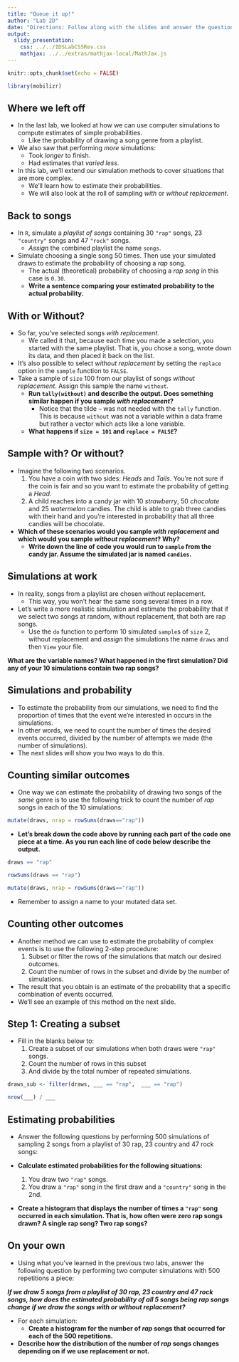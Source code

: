 ```yaml
---
title: "Queue it up!"
author: "Lab 2D"
date: "Directions: Follow along with the slides and answer the questions in **red** font in your journal."
output: 
  slidy_presentation: 
    css: ../../IDSLabCSSRev.css
    mathjax: ../../extras/mathjax-local/MathJax.js
---
```


```r
knitr::opts_chunk$set(echo = FALSE)
```
 
```r
library(mobilizr)
```

## Where we left off

- In the last lab, we looked at how we can use computer simulations to compute estimates of simple probabilities.
  - Like the probability of drawing a song genre from a playlist.
- We also saw that performing _more_ simulations:
    - Took _longer_ to finish.
    - Had estimates that _varied less_.
- In this lab, we'll extend our simulation methods to cover situations that are more complex.
    - We'll learn how to estimate their probabilities.
    - We will also look at the roll of sampling _with_ or _without_ _replacement_.
    

## Back to songs

- In `R`, simulate a _playlist of songs_ containing 30 `"rap"` songs, 23 `"country"` songs and 47 `"rock"` songs.
    - _Assign_ the `c`ombined playlist the name `songs`.
- Simulate choosing a single song 50 times. Then use your simulated draws to estimate the probability of choosing a _rap_ song.
    - The actual (theoretical) probability of choosing a _rap song_ in this case is `0.30`.
    - **Write a sentence comparing your estimated probability to the actual probability.**


## With or Without?

- So far, you've selected songs _with replacement_. 
    - We called it that, because each time you made a selection, you started with the same playlist. That is, you chose a song, wrote down its data, and then placed it back on the list.
- It's also possible to select _without replacement_ by setting the `replace` option in the `sample` function to `FALSE`.
- Take a sample of `size` 100 from our playlist of songs _without replacement_. Assign this sample the name `without`. 
    - **Run `tally(without)` and describe the output. Does something similar happen if you sample _with replacement_?**
      - Notice that the tilde `~` was not needed with the `tally` function. This is because `without` was not a variable within a data frame but rather a vector which acts like a lone variable.
    - **What happens if `size = 101` and `replace = FALSE`?**


## Sample with? Or without?

- Imagine the following two scenarios.
    1. You have a coin with two sides: _Heads_ and _Tails_. You're not sure if the coin is fair and so you want to estimate the probability of getting a _Head_.
    2. A child reaches into a candy jar with 10 _strawberry_, 50 _chocolate_ and 25 _watermelon_ candies. The child is able to grab three candies with their hand and you're interested in probability that all three candies will be chocolate.
- **Which of these scenarios would you sample _with replacement_ and which would you sample _without replacement_? Why?**
    - **Write down the line of code you would run to `sample` from the candy jar. Assume the simulated jar is named `candies`.**


## Simulations at work

- In reality, songs from a playlist are chosen without replacement.
    - This way, you won't hear the same song several times in a row.
- Let's write a more realistic simulation and estimate the probability that if we select two songs at random, without replacement, that both are rap songs.
    - Use the `do` function to perform 10 simulated `sample`s of `size` 2, without replacement and _assign_ the simulations the name `draws` and then `View` your file.

**What are the variable names? What happened in the first simulation? Did any of your 10 simulations contain two rap songs?**

## Simulations and probability

- To estimate the probability from our simulations, we need to find the proportion of times that the event we're interested in occurs in the simulations.
- In other words, we need to count the number of times the desired events occurred, divided by the number of attempts we made (the number of simulations).
- The next slides will show you two ways to do this.


## Counting similar outcomes

- One way we can estimate the probability of drawing two songs of the _same_ genre is to use the following trick to count the number of _rap_ songs in each of the 10 simulations:

```r
mutate(draws, nrap = rowSums(draws=="rap"))
```

- **Let's break down the code above by running each part of the code one piece at a time. As you run each line of code below describe the output.**
```r
draws == "rap"
```

```r
rowSums(draws == "rap")
```

```r
mutate(draws, nrap = rowSums(draws=="rap"))
```

- Remember to assign a name to your mutated data set.

## Counting other outcomes

- Another method we can use to estimate the probability of complex events is to use the following 2-step procedure:
    1. Subset or filter the rows of the simulations that match our desired outcomes.
    2. Count the number of rows in the subset and divide by the number of simulations.
- The result that you obtain is an estimate of the probability that a specific combination of events occurred.
- We'll see an example of this method on the next slide.


## Step 1: Creating a subset

- Fill in the blanks below to: 
    1. Create a subset of our simulations when both draws were `"rap"` songs.
    2. Count the number of rows in this subset
    3. And divide by the total number of repeated simulations.
    
```r
draws_sub <- filter(draws, ___ == "rap",  ___ == "rap")
```
```r
nrow(___) / ___
```


## Estimating probabilities

- Answer the following questions by performing 500 simulations of sampling 2 songs from a playlist of 30 rap, 23 country and 47 rock songs:

- **Calculate estimated probabilities for the following situations:**
    1. You draw two `"rap"` songs.
    2. You draw a `"rap"` song in the first draw and a `"country"` song in the 2nd.

- **Create a histogram that displays the number of times a `"rap"` song occurred in each simulation. That is, how often were zero rap songs drawn? A single rap song? Two rap songs?**


## On your own

- Using what you've learned in the previous two labs, answer the following question by performing two computer simulations with 500 repetitions a piece:

**_If we draw 5 songs from a playlist of 30 rap, 23 country and 47 rock songs, how does the estimated probability of all 5 songs being rap songs change if we draw the songs with or without replacement?_**

- For each simulation:
    - **Create a histogram for the number of _rap_ songs that occurred for each of the 500 repetitions.**
- **Describe how the distribution of the number of _rap_ songs changes depending on if we use replacement or not.**

